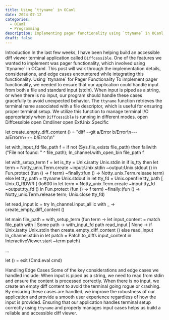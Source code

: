 ```yaml
---
title: Using `ttyname` in OCaml
date: 2024-07-12
categories:
  - OCaml
  - Programming
description: Implementing pager functionality using `ttyname` in OCaml.
draft: false
---
```

<Heading>
Introduction
</Heading>

<Paragraph>
In the last few weeks, I have been helping build an accessible diff viewer terminal application called <code>Diffcessible</code>. One of the features we wanted to implement was pager functionality, which involved using `ttyname` in OCaml. This post will walk through the implementation details, considerations, and edge cases encountered while integrating this functionality.
</Paragraph>

<Heading>
Using `ttyname` for Pager Functionality
</Heading>

<Paragraph>
To implement pager functionality, we needed to ensure that our application could handle input from both a file and standard input (stdin). When input is piped as a string, or when there is no input, our program should handle these cases gracefully to avoid unexpected behavior.
</Paragraph>

<Paragraph>
The <code>ttyname</code> function retrieves the terminal name associated with a file descriptor, which is useful for ensuring proper terminal setup. We utilize this function to manage terminal I/O appropriately when <code>Diffcessible</code> is running in different modes.
</Paragraph>

<CodeBlock>
open Diffcessible
open Cmdliner
open ExtUnix.Specific

let create_empty_diff_content () =
  "diff --git a/Error b/Error\n--- a/Error\n+++ b/Error\n"

let with_input_fd file_path f =
  if not (Sys.file_exists file_path) then
    failwith ("File not found: " ^ file_path);
  In_channel.with_open_bin file_path f

let with_setup_term f =
  let is_tty = Unix.isatty Unix.stdin in
  if is_tty then
    let term =
      Notty_unix.Term.create ~input:Unix.stdin ~output:Unix.stdout ()
    in
    Fun.protect
      (fun () -> f term)
      ~finally:(fun () -> Notty_unix.Term.release term)
  else
    let tty_path = ttyname Unix.stdout in
    let tty_fd = Unix.openfile tty_path [ Unix.O_RDWR ] 0o600 in
    let term = Notty_unix.Term.create ~input:tty_fd ~output:tty_fd () in
    Fun.protect
      (fun () -> f term)
      ~finally:(fun () ->
        Notty_unix.Term.release term;
        Unix.close tty_fd)

let read_input ic =
  try In_channel.input_all ic with _ -> create_empty_diff_content ()

let main file_path =
  with_setup_term (fun term ->
      let input_content =
        match file_path with
        | Some path -> with_input_fd path read_input
        | None ->
            if Unix.isatty Unix.stdin then create_empty_diff_content ()
            else read_input In_channel.stdin
      in
      let patch = Patch.to_diffs input_content in
      InteractiveViewer.start ~term patch)

...

let () = exit (Cmd.eval cmd)
</CodeBlock>

<Heading>
Handling Edge Cases
</Heading>

<Paragraph>
Some of the key considerations and edge cases we handled include:
</Paragraph>

<Definition term="Piped Input">
When input is piped as a string, we need to read from stdin and ensure the content is processed correctly.
</Definition>

<Definition term="No Input">
When there is no input, we create an empty diff content to avoid the terminal going rogue or crashing.
</Definition>

<Paragraph>
By ensuring these cases are handled, we improve the robustness of our application and provide a smooth user experience regardless of how the input is provided.
</Paragraph>

<Highlight>
Ensuring that our application handles terminal setup correctly using <code>ttyname</code> and properly manages input cases helps us build a reliable and accessible diff viewer.
</Highlight>
